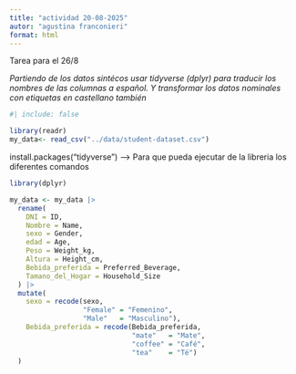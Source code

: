 ```yaml
---
title: "actividad 20-08-2025"
autor: "agustina franconieri"
format: html
---
```


Tarea para el 26/8

*Partiendo de los datos sintécos usar tidyverse (dplyr) para traducir los nombres de las columnas a español. Y transformar los datos nominales con etiquetas en castellano también*

```r
#| include: false

library(readr)
my_data<- read_csv("../data/student-dataset.csv")
```

install.packages("tidyverse") –\> Para que pueda ejecutar de la libreria los diferentes comandos

```r
library(dplyr)

my_data <- my_data |>
  rename(
    DNI = ID,
    Nombre = Name,
    sexo = Gender,
    edad = Age,
    Peso = Weight_kg,
    Altura = Height_cm,
    Bebida_preferida = Preferred_Beverage,
    Tamano_del_Hogar = Household_Size
  ) |>
  mutate(
    sexo = recode(sexo,
                  "Female" = "Femenino",
                  "Male"   = "Masculino"),
    Bebida_preferida = recode(Bebida_preferida,
                              "mate"   = "Mate",
                              "coffee" = "Café",
                              "tea"    = "Té")
  ) 
```
